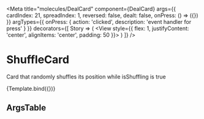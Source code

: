 
<Meta
    title="molecules/DealCard"
    component={DealCard}
    args={{
        cardIndex: 21,
        spreadIndex: 1,
        reversed: false,
        dealt: false,
        onPress: () => ({})
    }}
    argTypes={{
        onPress: { action: 'clicked', description: 'event handler for press' }
    }}
    decorators={[
        Story => (
            <View
                style={{
                    flex: 1,
                    justifyContent: 'center',
                    alignItems: 'center',
                    padding: 50
                }}>
                <Story />
            </View>
        )
    ]}
/>


# ShuffleCard

Card that randomly shuffles its position while isShuffling is true

<Canvas>
    <Story
        name="DealCard"
        parameters={{
            backgrounds: {
                default: 'default',
                values: [{ name: 'default', value: colors.silver_sand.shadow }]
            }
        }}>
        {Template.bind({})}
    </Story>
</Canvas>

## ArgsTable

<ArgsTable story="DealCard" />
